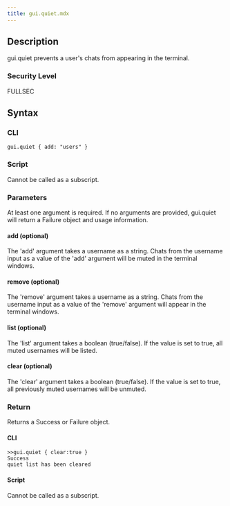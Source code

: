 ```yaml
---
title: gui.quiet.mdx
---
```


## Description

gui.quiet prevents a user's chats from appearing in the terminal.

### Security Level

FULLSEC

## Syntax

### CLI

```
gui.quiet { add: "users" }
```

### Script

Cannot be called as a subscript.

### Parameters

At least one argument is required. If no arguments are provided, gui.quiet will return a Failure object and usage information.

#### add (optional)

The 'add' argument takes a username as a string. Chats from the username input as a value of the 'add' argument will be muted in the terminal windows.

#### remove (optional)

The 'remove' argument takes a username as a string. Chats from the username input as a value of the 'remove' argument will appear in the terminal windows.

#### list (optional)

The 'list' argument takes a boolean (true/false). If the value is set to true, all muted usernames will be listed.

#### clear (optional)

The 'clear' argument takes a boolean (true/false). If the value is set to true, all previously muted usernames will be unmuted.

### Return

Returns a Success or Failure object.

#### CLI

```
>>gui.quiet { clear:true }
Success
quiet list has been cleared
```

#### Script

Cannot be called as a subscript.
